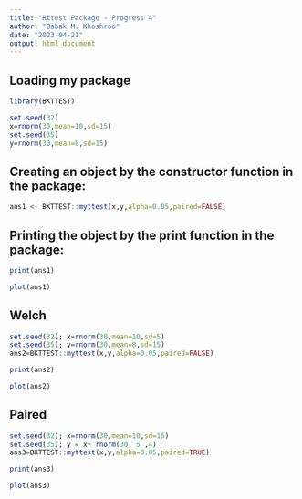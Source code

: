 ```yaml
---
title: "Rttest Package - Progress 4"
author: "Babak M. Khoshroo"
date: "2023-04-21"
output: html_document
---
```


## Loading my package
```r
library(BKTTEST)
```

```r
set.seed(32)
x=rnorm(30,mean=10,sd=15)
set.seed(35)
y=rnorm(30,mean=8,sd=15)
```

## Creating an object by the constructor function in the package:
```r
ans1 <- BKTTEST::myttest(x,y,alpha=0.05,paired=FALSE)
```

## Printing the object by the print function in the package:
```r
print(ans1)
```
```r
plot(ans1)
```


## Welch
```r
set.seed(32); x=rnorm(30,mean=10,sd=5)
set.seed(35); y=rnorm(30,mean=8,sd=15)
ans2=BKTTEST::myttest(x,y,alpha=0.05,paired=FALSE)
```


```r
print(ans2)
```
```r
plot(ans2)
```


## Paired
```r
set.seed(32); x=rnorm(30,mean=10,sd=15)
set.seed(35); y = x+ rnorm(30, 5 ,4)
ans3=BKTTEST::myttest(x,y,alpha=0.05,paired=TRUE)
```

```r
print(ans3)
```
```r
plot(ans3)
```

